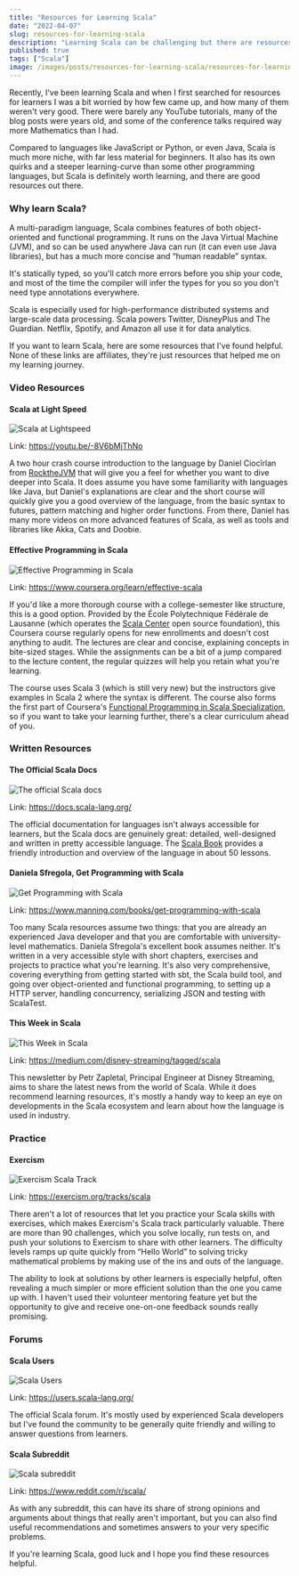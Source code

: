 ---
title: "Resources for Learning Scala"
date: "2022-04-07"
slug: resources-for-learning-scala
description: "Learning Scala can be challenging but there are resources for beginners. Here are a few I found helpful."
published: true
tags: ["Scala"]
image: /images/posts/resources-for-learning-scala/resources-for-learning-scala.png
---

Recently, I've been learning Scala and when I first searched for resources for learners I was a bit worried by how few came up, and how many of them weren't very good. There were barely any YouTube tutorials, many of the blog posts were years old, and some of the conference talks required way more Mathematics than I had.

Compared to languages like JavaScript or Python, or even Java, Scala is much more niche, with far less material for beginners. It also has its own quirks and a steeper learning-curve than some other programming languages, but Scala is definitely worth learning, and there are good resources out there.

### Why learn Scala?

A multi-paradigm language, Scala combines features of both object-oriented and functional programming. It runs on the Java Virtual Machine (JVM), and so can be used anywhere Java can run (it can even use Java libraries), but has a much more concise and “human readable” syntax.

It's statically typed, so you'll catch more errors before you ship your code, and most of the time the compiler will infer the types for you so you don't need type annotations everywhere.

Scala is especially used for high-performance distributed systems and large-scale data processing. Scala powers Twitter, DisneyPlus and The Guardian. Netflix, Spotify, and Amazon all use it for data analytics.

If you want to learn Scala, here are some resources that I've found helpful. None of these links are affiliates, they're just resources that helped me on my learning journey.

### Video Resources

#### Scala at Light Speed

![Scala at Lightspeed](./images/posts/resources-for-learning-scala/scala-at-lightspeed.png)

Link: https://youtu.be/-8V6bMjThNo

A two hour crash course introduction to the language by Daniel Ciocîrlan from [RocktheJVM](https://rockthejvm.com/) that will give you a feel for whether you want to dive deeper into Scala. It does assume you have some familiarity with languages like Java, but Daniel's explanations are clear and the short course will quickly give you a good overview of the language, from the basic syntax to futures, pattern matching and higher order functions. From there, Daniel has many more videos on more advanced features of Scala, as well as tools and libraries like Akka, Cats and Doobie.

#### Effective Programming in Scala

![Effective Programming in Scala](./images/posts/resources-for-learning-scala/effective-programming-in-scala.png)

Link: https://www.coursera.org/learn/effective-scala

If you'd like a more thorough course with a college-semester like structure, this is a good option. Provided by the École Polytechnique Fédérale de Lausanne (which operates the [Scala Center](https://scala.epfl.ch/) open source foundation), this Coursera course regularly opens for new enrollments and doesn't cost anything to audit. The lectures are clear and concise, explaining concepts in bite-sized stages. While the assignments can be a bit of a jump compared to the lecture content, the regular quizzes will help you retain what you're learning.

The course uses Scala 3 (which is still very new) but the instructors give examples in Scala 2 where the syntax is different. The course also forms the first part of Coursera's [Functional Programming in Scala Specialization](https://www.coursera.org/specializations/scala), so if you want to take your learning further, there's a clear curriculum ahead of you.

### Written Resources

#### The Official Scala Docs

![The official Scala docs](./images/posts/resources-for-learning-scala/scala-docs.png)

Link: https://docs.scala-lang.org/

The official documentation for languages isn't always accessible for learners, but the Scala docs are genuinely great: detailed, well-designed and written in pretty accessible language. The [Scala Book](https://docs.scala-lang.org/overviews/scala-book/introduction.html) provides a friendly introduction and overview of the language in about 50 lessons.

#### Daniela Sfregola, Get Programming with Scala

![Get Programming with Scala](./images/posts/resources-for-learning-scala/get-programming-with-scala.png)

Link: https://www.manning.com/books/get-programming-with-scala

Too many Scala resources assume two things: that you are already an experienced Java developer and that you are comfortable with university-level mathematics. Daniela Sfregola's excellent book assumes neither. It's written in a very accessible style with short chapters, exercises and projects to practice what you're learning. It's also very comprehensive, covering everything from getting started with sbt, the Scala build tool, and going over object-oriented and functional programming, to setting up a HTTP server, handling concurrency, serializing JSON and testing with ScalaTest.

#### This Week in Scala

![This Week in Scala](./images/posts/resources-for-learning-scala/this-week-in-scala.png)

Link: https://medium.com/disney-streaming/tagged/scala

This newsletter by Petr Zapletal, Principal Engineer at Disney Streaming, aims to share the latest news from the world of Scala. While it does recommend learning resources, it's mostly a handy way to keep an eye on developments in the Scala ecosystem and learn about how the language is used in industry.

### Practice

#### Exercism

![Exercism Scala Track](./images/posts/resources-for-learning-scala/exercism-scala-track.png)

Link: https://exercism.org/tracks/scala

There aren't a lot of resources that let you practice your Scala skills with exercises, which makes Exercism's Scala track particularly valuable. There are more than 90 challenges, which you solve locally, run tests on, and push your solutions to Exercism to share with other learners. The difficulty levels ramps up quite quickly from “Hello World” to solving tricky mathematical problems by making use of the ins and outs of the language.

The ability to look at solutions by other learners is especially helpful, often revealing a much simpler or more efficient solution than the one you came up with. I haven't used their volunteer mentoring feature yet but the opportunity to give and receive one-on-one feedback sounds really promising.

### Forums

#### Scala Users

![Scala Users](./images/posts/resources-for-learning-scala/scala-users.png)

Link: https://users.scala-lang.org/

The official Scala forum. It's mostly used by experienced Scala developers but I've found the community to be generally quite friendly and willing to answer questions from learners.

#### Scala Subreddit

![Scala subreddit](./images/posts/resources-for-learning-scala/scala-subreddit.png)

Link: https://www.reddit.com/r/scala/

As with any subreddit, this can have its share of strong opinions and arguments about things that really aren't important, but you can also find useful recommendations and sometimes answers to your very specific problems.

If you're learning Scala, good luck and I hope you find these resources helpful.
